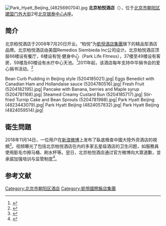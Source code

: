 [[File:Park_Hyatt_Beijing_(4825690704).jpg|thumb]]
'''北京柏悦酒店'''（{{lang-en|Park Hyatt Beijing}}），位于[[北京市|北京市]][[朝阳区_(北京市)|朝阳区]][[建国门外大街|建国门外大街]]2号[[北京银泰中心|北京银泰中心]]A座。

==简介==
北京柏悦酒店于2008年7月20日开业。“柏悦”为[[凱悅酒店集團|凱悅酒店集團]]旗下的精品型酒店品牌。北京柏悦酒店由美国Remedios Siembieda Inc公司设计。北京柏悦酒店顶层66楼设有餐厅，6楼设有悦·健身中心（Park Life Fitness），37楼至49楼设有客房，59楼及60楼设有水疗中心天池。<ref>{{Cite web |url=http://style.sina.com.cn/49/2009/0220/3.html |title=北京柏悦酒店将高贵藏于低调，新浪，2009-02-19 |accessdate=2014-11-10 |archive-date=2014-11-10 |archive-url=https://web.archive.org/web/20141110101751/http://style.sina.com.cn/49/2009/0220/3.html |dead-url=no }}</ref>2011年起，该酒店每年支持中华捐书会的爱心捐书活动。<ref>{{Cite web |url=http://travel.sina.com.cn/hotel/2013-05-20/1554194327.shtml |title=北京柏悦酒店爱心捐书 与孩子们放飞梦想，新浪，2013-05-20 |accessdate=2014-11-10 |archive-date=2014-11-10 |archive-url=https://web.archive.org/web/20141110171942/http://travel.sina.com.cn/hotel/2013-05-20/1554194327.shtml |dead-url=no }}</ref>

<gallery>
Bean Curb Pudding in Beijing style (5204185021).jpg|
Eggs Benedict with Canadian Ham and Hollandaise sauce (5204780516).jpg|
Fresh Fruit (5204182195).jpg|
Pancake with Banana, berries and Maple syrup (5204781168).jpg|
Steamed Creamy Custard Bun (5204185717).jpg|
Stir-fried Turnip Cake and Bean Sprouts (5204781988).jpg|
Park Hyatt Beijing (4823443079).jpg|
Park Hyatt Beijing (4824057832).jpg|
Park Hyatt Beijing (4824059514).jpg|
</gallery>

==衛生問題==
2018年11月14日，一位用户在[[新浪微博|新浪微博]]上发布了臥底檢查中國大陸外资酒店的視頻<ref>{{Cite web |url=http://tv.cctv.com/2018/11/16/VIDEi2PB5hssIG2joMIRXBD2181116.shtml |title=央視-酒店有“病”，谁有药？ |accessdate=2018-11-18 |archive-date=2018-12-26 |archive-url=https://web.archive.org/web/20181226124000/http://tv.cctv.com/2018/11/16/VIDEi2PB5hssIG2joMIRXBD2181116.shtml |dead-url=no }}</ref>。视频曝光了包括北京柏悦酒店在内的多家五星级酒店的卫生问题，如服務員使用脏毛巾擦马桶、刷水杯等。翌日，北京柏悦酒店通过官方微博向大眾道歉，並承諾加强培训与监管制度<ref>{{Cite web |url=http://www.chinanews.com/cj/2018/11-15/8677461.shtml |title=北京柏悦酒店回应被曝光客房清洁问题 |accessdate=2018-12-07 |archive-date=2018-12-09 |archive-url=https://web.archive.org/web/20181209124200/http://www.chinanews.com/cj/2018/11-15/8677461.shtml |dead-url=no }}</ref>。

==参考文献==
{{commonscat|Park Hyatt Beijing}}
{{reflist}}

[[Category:北京市朝阳区酒店|Category:北京市朝阳区酒店]]
[[Category:凱悅國際飯店集團|Category:凱悅國際飯店集團]]